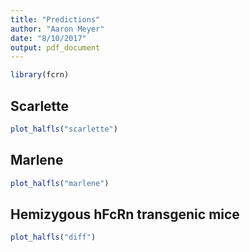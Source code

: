 ```yaml
---
title: "Predictions"
author: "Aaron Meyer"
date: "8/10/2017"
output: pdf_document
---
```


```r
library(fcrn)
```

## Scarlette

```r
plot_halfls("scarlette")
```

## Marlene

```r
plot_halfls("marlene")
```

## Hemizygous hFcRn transgenic mice

```r
plot_halfls("diff")
```